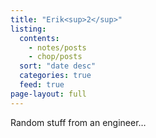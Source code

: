 ```yaml
---
title: "Erik<sup>2</sup>"
listing:
  contents: 
    - notes/posts
    - chop/posts
  sort: "date desc"
  categories: true
  feed: true
page-layout: full
---
```


Random stuff from an engineer...
